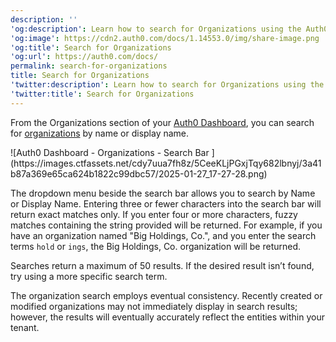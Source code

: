---
description: ''
'og:description': Learn how to search for Organizations using the Auth0 Dashboard.
'og:image': https://cdn2.auth0.com/docs/1.14553.0/img/share-image.png
'og:title': Search for Organizations
'og:url': https://auth0.com/docs/
permalink: search-for-organizations
title: Search for Organizations
'twitter:description': Learn how to search for Organizations using the Auth0 Dashboard.
'twitter:title': Search for Organizations
---
From the Organizations section of your [Auth0 Dashboard](https://manage.auth0.com/#/organizations), you can search for [organizations](/docs/manage-users/organizations/organizations-overview) by name or display name.

<Frame>![Auth0 Dashboard - Organizations - Search Bar ](https://images.ctfassets.net/cdy7uua7fh8z/5CeeKLjPGxjTqy682lbnyj/3a41b87a369e65ca624b1822c99dbc57/2025-01-27_17-27-28.png)</Frame>

The dropdown menu beside the search bar allows you to search by Name or Display Name. Entering three or fewer characters into the search bar will return exact matches only. If you enter four or more characters, fuzzy matches containing the string provided will be returned. For example, if you have an organization named "Big Holdings, Co.", and you enter the search terms `hold` or `ings`, the Big Holdings, Co. organization will be returned.

Searches return a maximum of 50 results. If the desired result isn’t found, try using a more specific search term.

<Warning>

The organization search employs eventual consistency. Recently created or modified organizations may not immediately display in search results; however, the results will eventually accurately reflect the entities within your tenant.

</Warning>